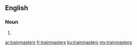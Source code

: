 ==English==

===Noun===
{{head|en|plural}}

# {{plural of|trainmaster|lang=en}}

[[ar:trainmasters]]
[[fr:trainmasters]]
[[ku:trainmasters]]
[[my:trainmasters]]